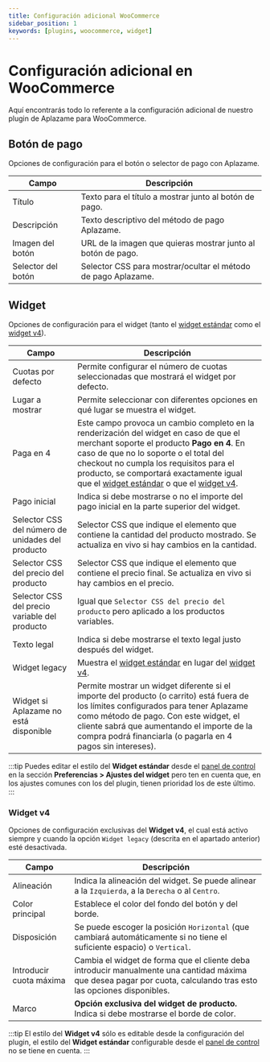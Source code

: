 ```yaml
---
title: Configuración adicional WooCommerce
sidebar_position: 1
keywords: [plugins, woocommerce, widget]
---
```

# Configuración adicional en WooCommerce
Aquí encontrarás todo lo referente a la configuración adicional de nuestro plugin de Aplazame para WooCommerce.

## Botón de pago
Opciones de configuración para el botón o selector de pago con Aplazame.

Campo | Descripción
----- | -----------
Título | Texto para el título a mostrar junto al botón de pago.
Descripción | Texto descriptivo del método de pago Aplazame.
Imagen del botón | URL de la imagen que quieras mostrar junto al botón de pago.
Selector del botón | Selector CSS para mostrar/ocultar el método de pago Aplazame.

## Widget
Opciones de configuración para el widget (tanto el [widget estándar](../../../api/widget/installment-payment#simulación) como el [widget v4](../../../api/widget/widget-v4)).

Campo | Descripción
----- | -----------
Cuotas por defecto | Permite configurar el número de cuotas seleccionadas que mostrará el widget por defecto.
Lugar a mostrar | Permite seleccionar con diferentes opciones en qué lugar se muestra el widget.
Paga en 4 | Este campo provoca un cambio completo en la renderización del widget en caso de que el merchant soporte el producto **Pago en 4**. En caso de que no lo soporte o el total del checkout no cumpla los requisitos para el producto, se comportará exactamente igual que el [widget estándar](../../../api/widget/installment-payment#simulación) o que el [widget v4](../../../api/widget/widget-v4).
Pago inicial | Indica si debe mostrarse o no el importe del pago inicial en la parte superior del widget.
Selector CSS del número de unidades del producto | Selector CSS que indique el elemento que contiene la cantidad del producto mostrado. Se actualiza en vivo si hay cambios en la cantidad.
Selector CSS del precio del producto | Selector CSS que indique el elemento que contiene el precio final. Se actualiza en vivo si hay cambios en el precio.
Selector CSS del precio variable del producto | Igual que `Selector CSS del precio del producto` pero aplicado a los productos variables.
Texto legal | Indica si debe mostrarse el texto legal justo después del widget.
Widget legacy | Muestra el [widget estándar](../../../api/widget/installment-payment#simulación) en lugar del [widget v4](../../../api/widget/widget-v4).
Widget si Aplazame no está disponible | Permite mostrar un widget diferente si el importe del producto (o carrito) está fuera de los límites configurados para tener Aplazame como método de pago. Con este widget, el cliente sabrá que aumentando el importe de la compra podrá financiarla (o pagarla en 4 pagos sin intereses).
:::tip
  Puedes editar el estilo del **Widget estándar** desde el [panel de control](https://vendors.aplazame.com/) en la sección **Preferencias > Ajustes del widget** pero ten en cuenta que, en los ajustes comunes con los del plugin, tienen prioridad los de este último.
:::

### Widget v4
Opciones de configuración exclusivas del **Widget v4**, el cual está activo siempre y cuando la opción `Widget legacy` (descrita en el apartado anterior) esté desactivada.

Campo | Descripción
----- | -----------
Alineación | Indica la alineación del widget. Se puede alinear a la `Izquierda`, a la `Derecha` o al `Centro`.
Color principal | Establece el color del fondo del botón y del borde.
Disposición | Se puede escoger la posición `Horizontal` (que cambiará automáticamente si no tiene el suficiente espacio) o `Vertical`.
Introducir cuota máxima | Cambia el widget de forma que el cliente deba introducir manualmente una cantidad máxima que desea pagar por cuota, calculando tras esto las opciones disponibles.
Marco | **Opción exclusiva del widget de producto.** Indica si debe mostrarse el borde de color.
:::tip
  El estilo del **Widget v4** sólo es editable desde la configuración del plugin, el estilo del **Widget estándar** configurable desde el [panel de control](https://vendors.aplazame.com/) no se tiene en cuenta.
:::
